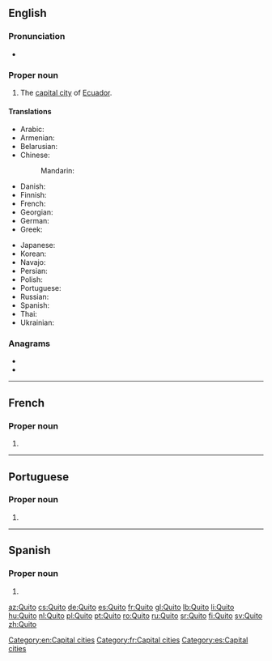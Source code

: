 {{also|quito|quitó}}
==English==
{{wikipedia}}

===Pronunciation===
* {{a|US}} {{IPA|/ˈkitoʊ/|lang=en}}

===Proper noun===
{{en-proper noun}}

# The [[capital city]] of [[Ecuador]].

====Translations====
{{trans-top|capital of Ecuador}}
* Arabic: {{t|ar|كِيتُو|m}}
* Armenian: {{t|hy|Կիտո|sc=Armn}}
* Belarusian: {{t|be|Кіта|m|tr=Kíta|sc=Cyrl}}
* Chinese:
*: Mandarin: {{t+|cmn|基多|tr=Jīduō|sc=Hani}}
* Danish: {{t|da|Quito}}
* Finnish: {{t+|fi|Quito}}
* French: {{t+|fr|Quito|m}}
* Georgian: {{t|ka|კიტო|sc=Geor}}
* German: {{t+|de|Quito|n}}
* Greek: {{t|el|Κίτο|n|tr=}}
{{trans-mid}}
* Japanese: {{t|ja|キト|tr=Kito}}
* Korean: {{t|ko|키토|tr=Kito|sc=Hang}}
* Navajo: {{t|nv|Kíítʼo}}
* Persian: {{t|fa|کیتو|tr=Kito|sc=fa-Arab}}
* Polish: {{t+|pl|Quito|n}}
* Portuguese: {{t+|pt|Quito|f}}
* Russian: {{t+|ru|Ки́то|m}} {{qualifier|indeclinable}}
* Spanish: {{t+|es|Quito|m}}
* Thai: {{t|th|กีโต|tr=gee dtoh|sc=Thai}}
* Ukrainian: {{t|uk|Кіто|n|tr=Kíto|sc=Cyrl}}
{{trans-bottom}}

===Anagrams===
* {{l|en|quoit}}
* {{l|en|toqui}}

[[Category:en:Capital cities]]

----

==French==

===Proper noun===
{{fr-proper noun}}

# {{l|en|Quito}}

[[Category:fr:Capital cities]]

----

==Portuguese==

===Proper noun===
{{pt-proper noun|f}}

# {{place|pt|capital city|c/Ecuador|t1=Quito}}

----

==Spanish==

===Proper noun===
{{es-proper noun|m}}

# {{l|en|Quito}}

[[Category:es:Capital cities]]

[[az:Quito]]
[[cs:Quito]]
[[de:Quito]]
[[es:Quito]]
[[fr:Quito]]
[[gl:Quito]]
[[lb:Quito]]
[[li:Quito]]
[[hu:Quito]]
[[nl:Quito]]
[[pl:Quito]]
[[pt:Quito]]
[[ro:Quito]]
[[ru:Quito]]
[[sr:Quito]]
[[fi:Quito]]
[[sv:Quito]]
[[zh:Quito]]